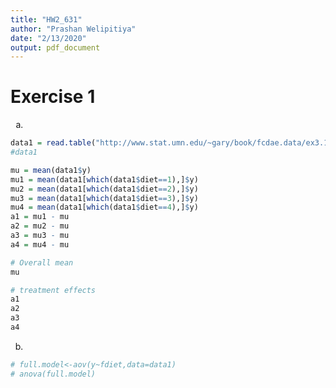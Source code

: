 ```yaml
---
title: "HW2_631"
author: "Prashan Welipitiya"
date: "2/13/2020"
output: pdf_document
---
```

# Exercise 1

a.
```r
data1 = read.table("http://www.stat.umn.edu/~gary/book/fcdae.data/ex3.1",header=TRUE)
#data1

mu = mean(data1$y)
mu1 = mean(data1[which(data1$diet==1),]$y)
mu2 = mean(data1[which(data1$diet==2),]$y)
mu3 = mean(data1[which(data1$diet==3),]$y)
mu4 = mean(data1[which(data1$diet==4),]$y)
a1 = mu1 - mu
a2 = mu2 - mu
a3 = mu3 - mu
a4 = mu4 - mu

# Overall mean
mu

# treatment effects
a1
a2
a3
a4

```
b. 
```r
# full.model<-aov(y~fdiet,data=data1)
# anova(full.model)
```

